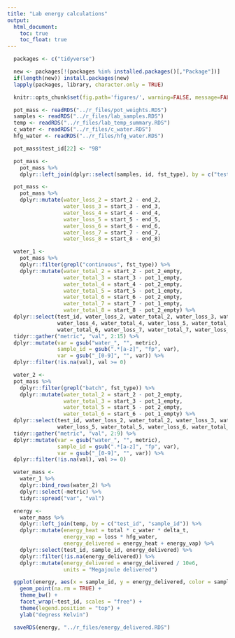 ```yaml
---
title: "Lab energy calculations"
output:
  html_document:
    toc: true
    toc_float: true
---
```


```r
  packages <- c("tidyverse")

  new <- packages[!(packages %in% installed.packages()[,"Package"])]
  if(length(new)) install.packages(new)
  lapply(packages, library, character.only = TRUE)
```

```r
  knitr::opts_chunk$set(fig.path='figures/', warning=FALSE, message=FALSE, cache=FALSE, echo=FALSE)
```

```r
  pot_mass <- readRDS("../r_files/pot_weights.RDS")
  samples <- readRDS("../r_files/lab_samples.RDS")
  temp <- readRDS("../r_files/lab_temp_summary.RDS")
  c_water <- readRDS("../r_files/c_water.RDS")
  hfg_water <- readRDS("../r_files/hfg_water.RDS")
```

```r
  pot_mass$test_id[22] <- "9B"
```

```r
  pot_mass <- 
    pot_mass %>%
    dplyr::left_join(dplyr::select(samples, id, fst_type), by = c("test_id" = "id"))
```

```r
  pot_mass <- 
    pot_mass %>%
    dplyr::mutate(water_loss_2 = start_2 - end_2,
                  water_loss_3 = start_3 - end_3,
                  water_loss_4 = start_4 - end_4,
                  water_loss_5 = start_5 - end_5,
                  water_loss_6 = start_6 - end_6,
                  water_loss_7 = start_7 - end_7,
                  water_loss_8 = start_8 - end_8)
```

```r
  water_1 <-
    pot_mass %>%
    dplyr::filter(grepl("continuous", fst_type)) %>%
    dplyr::mutate(water_total_2 = start_2 - pot_2_empty,
                  water_total_3 = start_3 - pot_1_empty,
                  water_total_4 = start_4 - pot_2_empty,
                  water_total_5 = start_5 - pot_1_empty,
                  water_total_6 = start_6 - pot_2_empty,
                  water_total_7 = start_7 - pot_1_empty,
                  water_total_8 = start_8 - pot_2_empty) %>%
  dplyr::select(test_id, water_loss_2, water_total_2, water_loss_3, water_total_3,
                water_loss_4, water_total_4, water_loss_5, water_total_5, water_loss_6,
                water_total_6, water_loss_7, water_total_7, water_loss_8, water_total_8) %>%
  tidyr::gather("metric", "val", 2:15) %>%
  dplyr::mutate(var = gsub("water_", "", metric),
                sample_id = gsub(".*[a-z]", "fp", var),
                var = gsub("_[0-9]", "", var)) %>%
  dplyr::filter(!is.na(val), val >= 0)
```

```r
  water_2 <-
  pot_mass %>%
    dplyr::filter(grepl("batch", fst_type)) %>%
    dplyr::mutate(water_total_2 = start_2 - pot_2_empty,
                  water_total_3 = start_3 - pot_1_empty,
                  water_total_5 = start_5 - pot_2_empty,
                  water_total_6 = start_6 - pot_1_empty) %>%
  dplyr::select(test_id, water_loss_2, water_total_2, water_loss_3, water_total_3,
                water_loss_5, water_total_5, water_loss_6, water_total_6) %>%
  tidyr::gather("metric", "val", 2:9) %>%
  dplyr::mutate(var = gsub("water_", "", metric),
                sample_id = gsub(".*[a-z]", "fp", var),
                var = gsub("_[0-9]", "", var)) %>%
  dplyr::filter(!is.na(val), val >= 0)
```

```r
  water_mass <- 
    water_1 %>%
    dplyr::bind_rows(water_2) %>%
    dplyr::select(-metric) %>%
    tidyr::spread("var", "val")
```

```r
  energy <- 
    water_mass %>%
    dplyr::left_join(temp, by = c("test_id", "sample_id")) %>%
    dplyr::mutate(energy_heat = total * c_water * delta_t,
                  energy_vap = loss * hfg_water,
                  energy_delivered = energy_heat + energy_vap) %>%
    dplyr::select(test_id, sample_id, energy_delivered) %>%
    dplyr::filter(!is.na(energy_delivered)) %>%
    dplyr::mutate(energy_delivered = energy_delivered / 10e6,
                  units = "Megajoule delivered")
```

```r
  ggplot(energy, aes(x = sample_id, y = energy_delivered, color = sample_id)) +
    geom_point(na.rm = TRUE) +
    theme_bw() +
    facet_wrap(~test_id, scales = "free") +
    theme(legend.position = "top") +
    ylab("degress Kelvin")
```

```r
  saveRDS(energy, "../r_files/energy_delivered.RDS")
```

